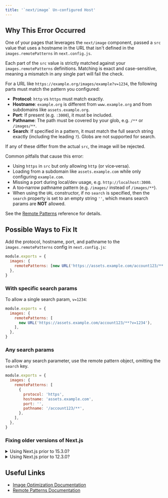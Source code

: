 ```yaml
---
title: '`next/image` Un-configured Host'
---
```


## Why This Error Occurred

One of your pages that leverages the `next/image` component, passed a `src` value that uses a hostname in the URL that isn't defined in the `images.remotePatterns` in `next.config.js`.

Each part of the `src` value is strictly matched against your `images.remotePatterns` definitions. Matching is exact and case-sensitive, meaning a mismatch in any single part will fail the check.

For a URL like `https://example.org/images/example?v=1234`, the following parts must match the pattern you configured:

- **Protocol**: `http` vs `https` must match exactly.
- **Hostname**: `example.org` is different from `www.example.org` and from subdomains like `assets.example.org`.
- **Port**: If present (e.g. `:3000`), it must be included.
- **Pathname**: The path must be covered by your glob, e.g. `/**` or `/images/**`.
- **Search**: If specified in a pattern, it must match the full search string exactly (including the leading `?`). Globs are not supported for search.

If any of these differ from the actual `src`, the image will be rejected.

Common pitfalls that cause this error:

- Using `https` in `src` but only allowing `http` (or vice‑versa).
- Loading from a subdomain like `assets.example.com` while only configuring `example.com`.
- Missing a port during local/dev usage, e.g. `http://localhost:3000`.
- A too‑narrow pathname pattern (e.g. `/images/` instead of `/images/**`).
- When using the `URL` constructor, if no `search` is specified, then the `search` property is set to an empty string `''`, which means search params are **NOT** allowed.

See the [Remote Patterns](/docs/pages/api-reference/components/image#remotepatterns) reference for details.

## Possible Ways to Fix It

Add the protocol, hostname, port, and pathname to the `images.remotePatterns` config in `next.config.js`:

```js filename="next.config.js"
module.exports = {
  images: {
    remotePatterns: [new URL('https://assets.example.com/account123/**')],
  },
}
```

### With specific search params

To allow a single search param, `v=1234`:

```js filename="next.config.js"
module.exports = {
  images: {
    remotePatterns: [
      new URL('https://assets.example.com/account123/**?v=1234'),
    ],
  },
}
```

### Any search params

To allow any search parameter, use the remote pattern object, omitting the `search` key.

```js filename="next.config.js"
module.exports = {
  images: {
    remotePatterns: [
      {
        protocol: 'https',
        hostname: 'assets.example.com',
        port: '',
        pathname: '/account123/**',
      },
    ],
  },
}
```

### Fixing older versions of Next.js

<details>
  <summary>Using Next.js prior to 15.3.0?</summary>
  
Older versions of Next.js can configure `images.remotePatterns` using the object:

```js filename="next.config.js"
module.exports = {
  images: {
    remotePatterns: [
      {
        protocol: 'https',
        hostname: 'assets.example.com',
        port: '',
        pathname: '/account123/**',
        search: '',
      },
    ],
  },
}
```

</details>

<details>
  <summary>Using Next.js prior to 12.3.0?</summary>
  
Older versions of Next.js can configure `images.domains` instead:

```js filename="next.config.js"
module.exports = {
  images: {
    domains: ['assets.example.com'],
  },
}
```

</details>

## Useful Links

- [Image Optimization Documentation](/docs/pages/api-reference/components/image)
- [Remote Patterns Documentation](/docs/pages/api-reference/components/image#remotepatterns)
